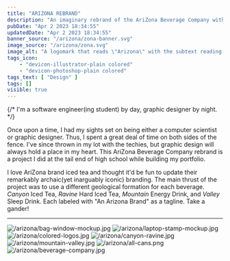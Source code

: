 ```yaml
---
title: "ARIZONA REBRAND"
description: "An imaginary rebrand of the AriZona Beverage Company with a special focus on geological formations."
pubDate: "Apr 2 2023 18:34:55"
updatedDate: "Apr 2 2023 18:34:55"
banner_source: "/arizona/zona-banner.svg"
image_source: "/arizona/zona.svg"
image_alt: "A logomark that reads \"Arizona\" with the subtext reading \"beverage company\"."
tags_icon:
    - "devicon-illustrator-plain colored"
    - "devicon-photoshop-plain colored"
tags_text: [ "Design" ]
tags: []
visible: true
---
```


{/* I'm a software engineer(ing student) by day, graphic designer by night.  */}

Once upon a time, I had my sights set on being either a computer scientist or graphic designer. Thus, I spent a great deal of time on both sides of the fence. I've since thrown in my lot with the techies, but graphic design will always hold a place in my heart. This AriZona Beverage Company rebrand is a project I did at the tail end of high school while building my portfolio. 

I love AriZona brand iced tea and thought it'd be fun to update their remarkably archaic(yet inarguably iconic) branding. The main thrust of the project was to use a different geological formation for each beverage. *Canyon* Iced Tea, *Ravine* Hard Iced Tea, *Mountain* Energy Drink, and *Valley* Sleep Drink. Each labeled with "An Arizona Brand" as a tagline. Take a gander!

---


![/arizona/bag-window-mockup.jpg](/arizona/bag-window-mockup.jpg)
![/arizona/laptop-stamp-mockup.jpg](/arizona/laptop-stamp-mockup.jpg)
![/arizona/colored-logos.jpg](/arizona/colored-logos.jpg)
![/arizona/canyon-ravine.jpg](/arizona/canyon-ravine.jpg)
![/arizona/mountain-valley.jpg](/arizona/mountain-valley.jpg)
![/arizona/all-cans.png](/arizona/all-cans.png)
![/arizona/beverage-company.jpg](/arizona/beverage-company.jpg)



